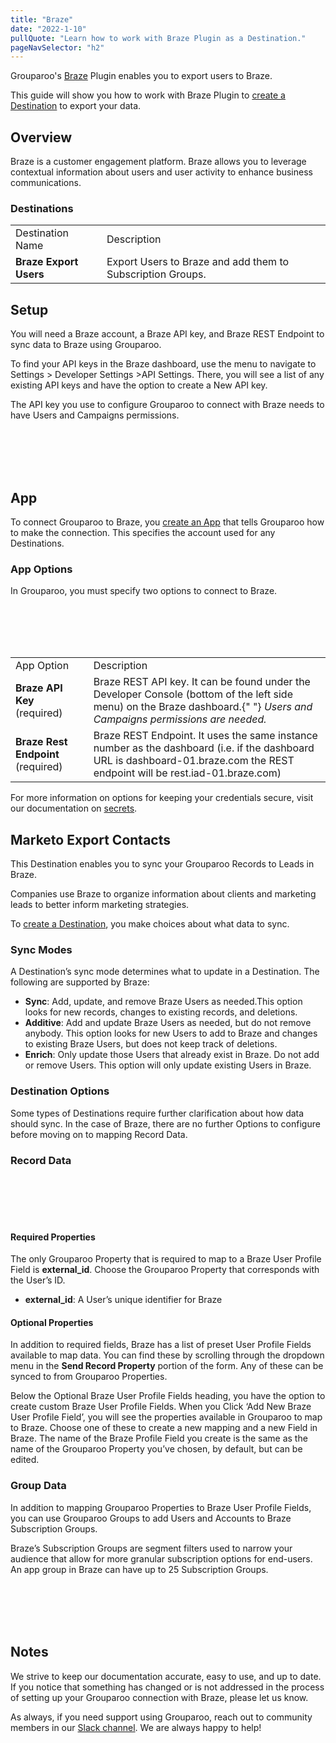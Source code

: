 ```yaml
---
title: "Braze"
date: "2022-1-10"
pullQuote: "Learn how to work with Braze Plugin as a Destination."
pageNavSelector: "h2"
---
```


<PluginDocsLinks plugin="Braze" />

Grouparoo's [Braze](https://www.braze.com/) Plugin enables you to export users to Braze.

This guide will show you how to work with Braze Plugin to [create a Destination](#create-a-braze-destination) to export your data.

## Overview

Braze is a customer engagement platform. Braze allows you to leverage contextual information about users and user activity to enhance business communications.

### Destinations

<table className="docTable">
  <tr>
    <td>Destination Name</td>
    <td>Description</td>
  </tr>
  <tr>
    <td>
      <strong>Braze Export Users</strong>
    </td>
    <td>Export Users to Braze and add them to Subscription Groups.</td>
  </tr>
</table>

## Setup

You will need a Braze account, a Braze API key, and Braze REST Endpoint to sync data to Braze using Grouparoo.

To find your API keys in the Braze dashboard, use the menu to navigate to Settings > Developer Settings >API Settings. There, you will see a list of any existing API keys and have the option to create a New API key.

The API key you use to configure Grouparoo to connect with Braze needs to have Users and Campaigns permissions.

<ImageInBrowserFrame
  src="/images/docs/integrations/braze/setup/setup-1.png"
  alt="finding API key"
  width={733}
  height={169}
/>
<br></br>
<br></br>

## App

To connect Grouparoo to Braze, you [create an App](https://www.grouparoo.com/docs/config/apps) that tells Grouparoo how to make the connection. This specifies the account used for any Destinations.

### App Options

In Grouparoo, you must specify two options to connect to Braze.

<ImageInBrowserFrame
  src="/images/docs/integrations/braze/app/options.png"
  alt="Braze App Options"
  width={733}
  height={171}
/>
<br></br>
<br></br>

<table className="docTable">
  <tr>
    <td>App Option</td>
    <td>Description</td>
  </tr>
  <tr>
    <td>
      <strong>Braze API Key </strong>(required)
    </td>
    <td>
      Braze REST API key. It can be found under the Developer Console (bottom of
      the left side menu) on the Braze dashboard.{" "}
      <em>Users and Campaigns permissions are needed.</em>
    </td>
  </tr>
  <tr>
    <td>
      <strong>Braze Rest Endpoint</strong> (required)
    </td>
    <td>
      Braze REST Endpoint. It uses the same instance number as the dashboard
      (i.e. if the dashboard URL is dashboard-01.braze.com the REST endpoint
      will be rest.iad-01.braze.com)
    </td>
  </tr>
</table>

For more information on options for keeping your credentials secure, visit our documentation on [secrets](https://www.grouparoo.com/docs/support/secrets).

## Marketo Export Contacts

This Destination enables you to sync your Grouparoo Records to Leads in Braze.

Companies use Braze to organize information about clients and marketing leads to better inform marketing strategies.

To [create a Destination](https://www.grouparoo.com/docs/config/destinations), you make choices about what data to sync.

### Sync Modes

A Destination’s sync mode determines what to update in a Destination. The following are supported by Braze:

- **Sync**: Add, update, and remove Braze Users as needed.This option looks for new records, changes to existing records, and deletions.
- **Additive**: Add and update Braze Users as needed, but do not remove anybody. This option looks for new Users to add to Braze and changes to existing Braze Users, but does not keep track of deletions.
- **Enrich**: Only update those Users that already exist in Braze. Do not add or remove Users. This option will only update existing Users in Braze.

### Destination Options

Some types of Destinations require further clarification about how data should sync. In the case of Braze, there are no further Options to configure before moving on to mapping Record Data.

### Record Data

<ImageInBrowserFrame
  src="/images/docs/integrations/braze/export-contacts/record-data.png"
  alt="Braze Export Contacts: Record Data"
  width={733}
  height={719}
/>
<br></br>
<br></br>

#### Required Properties

The only Grouparoo Property that is required to map to a Braze User Profile Field is **external_id**. Choose the Grouparoo Property that corresponds with the User’s ID.

- **external_id**: A User’s unique identifier for Braze

#### Optional Properties

In addition to required fields, Braze has a list of preset User Profile Fields available to map data. You can find these by scrolling through the dropdown menu in the **Send Record Property** portion of the form. Any of these can be synced to from Grouparoo Properties.

Below the Optional Braze User Profile Fields heading, you have the option to create custom Braze User Profile Fields. When you Click ‘Add New Braze User Profile Field’, you will see the properties available in Grouparoo to map to Braze. Choose one of these to create a new mapping and a new Field in Braze. The name of the Braze Profile Field you create is the same as the name of the Grouparoo Property you’ve chosen, by default, but can be edited.

### Group Data

In addition to mapping Grouparoo Properties to Braze User Profile Fields, you can use Grouparoo Groups to add Users and Accounts to Braze Subscription Groups.

Braze’s Subscription Groups are segment filters used to narrow your audience that allow for more granular subscription options for end-users. An app group in Braze can have up to 25 Subscription Groups.

<ImageInBrowserFrame
  src="/images/docs/integrations/braze/export-contacts/group-data.png"
  alt="Braze Export Contacts: Group Data"
  width={733}
  height={235}
/>
<br></br>
<br></br>

## Notes

We strive to keep our documentation accurate, easy to use, and up to date. If you notice that something has changed or is not addressed in the process of setting up your Grouparoo connection with Braze, please let us know.

As always, if you need support using Grouparoo, reach out to community members in our [Slack channel](https://www.grouparoo.com/chat). We are always happy to help!
